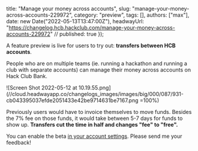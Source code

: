   title: "Manage your money across accounts",
  slug: "manage-your-money-across-accounts-229972",
  category: "preview",
  tags: [],
  authors: ["max"],
  date: new Date("2022-05-13T13:47:00Z"),
  headwayUrl: "https://changelog.hcb.hackclub.com/manage-your-money-across-accounts-229972" // published: true
});

A feature preview is live for users to try out: **transfers between HCB accounts**.

People who are on multiple teams (ie. running a hackathon and running a club with separate accounts) can manage their money across accounts on Hack Club Bank.

![Screen Shot 2022-05-12 at 10.19.55.png](//cloud.headwayapp.co/changelogs_images/images/big/000/087/931-cb043395037efde2051433e42be9714631be7167.png =100%)

Previously users would have to invoice themselves to move funds. Besides the 7% fee on those funds, it would take between 5-7 days for funds to show up. **Transfers cut the time in half and changes "fee" to "free".**

You can enable the beta [in your account settings](https://bank.hackclub.com/my/settings#feature-previews). Please send me your feedback!
